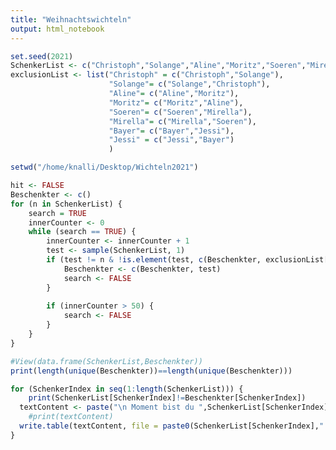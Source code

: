 ```yaml
---
title: "Weihnachtswichteln"
output: html_notebook
---
```




```r
set.seed(2021)
SchenkerList <- c("Christoph","Solange","Aline","Moritz","Soeren","Mirella","Lars","Jessi")
exclusionList <- list("Christoph" = c("Christoph","Solange"), 
                      "Solange"= c("Solange","Christoph"),
                      "Aline"= c("Aline","Moritz"),
                      "Moritz"= c("Moritz","Aline"),
                      "Soeren"= c("Soeren","Mirella"),
                      "Mirella"= c("Mirella","Soeren"),
                      "Bayer"= c("Bayer","Jessi"),
                      "Jessi" = c("Jessi","Bayer")
                      )

setwd("/home/knalli/Desktop/Wichteln2021")

hit <- FALSE
Beschenkter <- c()
for (n in SchenkerList) {
	search = TRUE
	innerCounter <- 0
	while (search == TRUE) {
		innerCounter <- innerCounter + 1
		test <- sample(SchenkerList, 1)
		if (test != n & !is.element(test, c(Beschenkter, exclusionList[n] ))) {
			Beschenkter <- c(Beschenkter, test)
			search <- FALSE
		}
		
		if (innerCounter > 50) {
			search <- FALSE
		}
	}
}

#View(data.frame(SchenkerList,Beschenkter))
print(length(unique(Beschenkter))==length(unique(Beschenkter)))

for (SchenkerIndex in seq(1:length(SchenkerList))) {
	print(SchenkerList[SchenkerIndex]!=Beschenkter[SchenkerIndex])
  textContent <- paste("\n Moment bist du ",SchenkerList[SchenkerIndex],"? Wenn nicht schaem dich!!! \n", "Falls doch, du hast",Beschenkter[SchenkerIndex], "gezogen. \n Dein Geschenk sollte mit dem Buchstaben.... \n Jop, netter Versuch! Schau dir das Video an, dann weisst du es! \n", sep = " ")
	#print(textContent)
  write.table(textContent, file = paste0(SchenkerList[SchenkerIndex],".txt"),   row.names = FALSE, col.names = FALSE)
}

```



